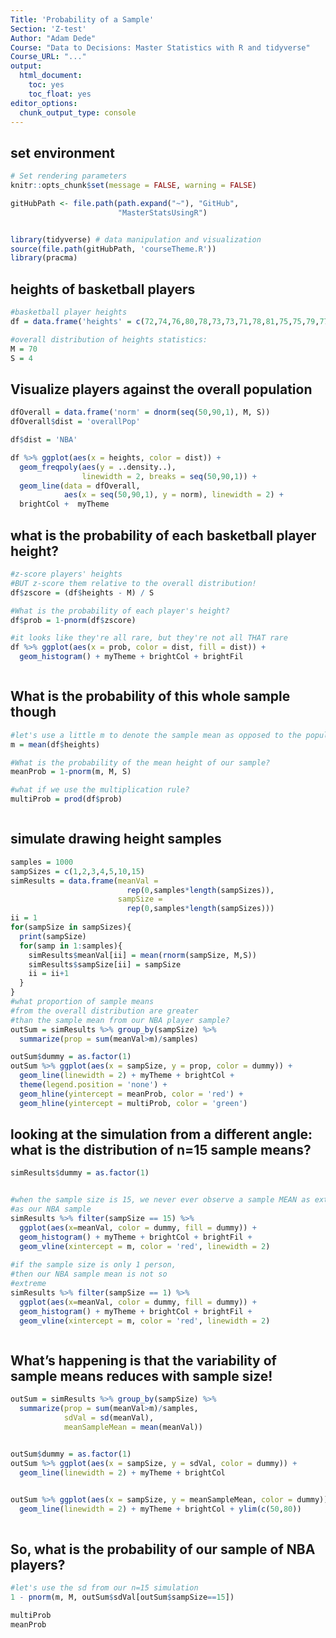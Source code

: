 ```yaml
---
Title: 'Probability of a Sample'
Section: 'Z-test'
Author: "Adam Dede"
Course: "Data to Decisions: Master Statistics with R and tidyverse"
Course_URL: "..." 
output:
  html_document:
    toc: yes
    toc_float: yes
editor_options:
  chunk_output_type: console
---
```



## set environment

```r

# Set rendering parameters
knitr::opts_chunk$set(message = FALSE, warning = FALSE)

gitHubPath <- file.path(path.expand("~"), "GitHub", 
                        "MasterStatsUsingR")


library(tidyverse) # data manipulation and visualization
source(file.path(gitHubPath, 'courseTheme.R'))
library(pracma)

```

## heights of basketball players 

```r
#basketball player heights
df = data.frame('heights' = c(72,74,76,80,78,73,73,71,78,81,75,75,79,77,79))

#overall distribution of heights statistics: 
M = 70
S = 4

```

## Visualize players against the overall population 

```r


dfOverall = data.frame('norm' = dnorm(seq(50,90,1), M, S))
dfOverall$dist = 'overallPop'

df$dist = 'NBA'

df %>% ggplot(aes(x = heights, color = dist)) + 
  geom_freqpoly(aes(y = ..density..), 
                linewidth = 2, breaks = seq(50,90,1)) +
  geom_line(data = dfOverall, 
            aes(x = seq(50,90,1), y = norm), linewidth = 2) + 
  brightCol +  myTheme 


```

## what is the probability of each basketball player height?  

```r

#z-score players' heights
#BUT z-score them relative to the overall distribution! 
df$zscore = (df$heights - M) / S

#What is the probability of each player's height? 
df$prob = 1-pnorm(df$zscore)

#it looks like they're all rare, but they're not all THAT rare
df %>% ggplot(aes(x = prob, color = dist, fill = dist)) + 
  geom_histogram() + myTheme + brightCol + brightFil



```

## What is the probability of this whole sample though   

```r

#let's use a little m to denote the sample mean as opposed to the population M
m = mean(df$heights)

#What is the probability of the mean height of our sample? 
meanProb = 1-pnorm(m, M, S)

#what if we use the multiplication rule? 
multiProb = prod(df$prob)



```

## simulate drawing height samples   

```r
samples = 1000
sampSizes = c(1,2,3,4,5,10,15)
simResults = data.frame(meanVal =
                          rep(0,samples*length(sampSizes)),
                        sampSize = 
                          rep(0,samples*length(sampSizes)))
ii = 1
for(sampSize in sampSizes){
  print(sampSize)
  for(samp in 1:samples){
    simResults$meanVal[ii] = mean(rnorm(sampSize, M,S))
    simResults$sampSize[ii] = sampSize
    ii = ii+1
  }
}
#what proportion of sample means 
#from the overall distribution are greater
#than the sample mean from our NBA player sample? 
outSum = simResults %>% group_by(sampSize) %>%
  summarize(prop = sum(meanVal>m)/samples)

outSum$dummy = as.factor(1)
outSum %>% ggplot(aes(x = sampSize, y = prop, color = dummy)) + 
  geom_line(linewidth = 2) + myTheme + brightCol + 
  theme(legend.position = 'none') + 
  geom_hline(yintercept = meanProb, color = 'red') + 
  geom_hline(yintercept = multiProb, color = 'green')


```

## looking at the simulation from a different angle: what is the distribution of n=15 sample means?    

```r
simResults$dummy = as.factor(1)


#when the sample size is 15, we never ever observe a sample MEAN as extreme
#as our NBA sample
simResults %>% filter(sampSize == 15) %>% 
  ggplot(aes(x=meanVal, color = dummy, fill = dummy)) + 
  geom_histogram() + myTheme + brightCol + brightFil + 
  geom_vline(xintercept = m, color = 'red', linewidth = 2)
  
#if the sample size is only 1 person, 
#then our NBA sample mean is not so 
#extreme
simResults %>% filter(sampSize == 1) %>% 
  ggplot(aes(x=meanVal, color = dummy, fill = dummy)) + 
  geom_histogram() + myTheme + brightCol + brightFil + 
  geom_vline(xintercept = m, color = 'red', linewidth = 2)



```

## What's happening is that the variability of sample means reduces with sample size!  

```r

outSum = simResults %>% group_by(sampSize) %>%
  summarize(prop = sum(meanVal>m)/samples, 
            sdVal = sd(meanVal), 
            meanSampleMean = mean(meanVal))


outSum$dummy = as.factor(1)
outSum %>% ggplot(aes(x = sampSize, y = sdVal, color = dummy)) + 
  geom_line(linewidth = 2) + myTheme + brightCol 

 
outSum %>% ggplot(aes(x = sampSize, y = meanSampleMean, color = dummy)) + 
  geom_line(linewidth = 2) + myTheme + brightCol + ylim(c(50,80))



```

## So, what is the probability of our sample of NBA players? 

```r

#let's use the sd from our n=15 simulation 
1 - pnorm(m, M, outSum$sdVal[outSum$sampSize==15])

multiProb
meanProb


```

